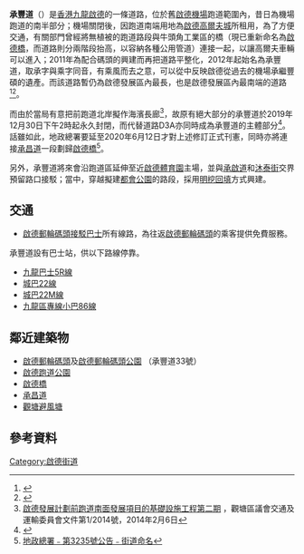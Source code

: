 {{Infobox Hong Kong Road
|   中文街道名稱    = 承豐道
|   英文街道名稱    = Shing Fung Road
|   圖片          = File:Shing Feng Road view 201606.jpg
|   圖片說明       = 承豐道近[[啟德郵輪碼頭|啟德郵輪碼頭]]
|   路段總長度      = 1.39
|   車速限制        = 
|   行車線數量      = 2線
|   所在地區        = [[九龍|九龍]][[九龍城區|九龍城區]]
|   起點           = [[啟德|啟德]][[承昌道|承昌道]]
|   終點           = [[啟德郵輪碼頭|啟德郵輪碼頭]]
|   道路命名日期    =  2012年9月28日<ref>{{Cite web |url=http://www.landsd.gov.hk/mapping/tc/street_name/gn/2012/20126493C.pdf |title=地政總署﹣第6493號公告﹣街道命名 |accessdate=2013-06-21 |archive-date=2016-03-04 |archive-url=https://web.archive.org/web/20160304142817/http://www.landsd.gov.hk/mapping/tc/street_name/gn/2012/20126493C.pdf |dead-url=yes }}</ref>
|   道路舊名資料    = 啟德機場跑道
|   通車日期       =  2013年3月16日
}}
'''承豐道'''（{{lang-en|'''Shing Fung Road'''}}）是[[香港|香港]][[九龍|九龍]][[啟德|啟德]]的一條道路，位於舊[[啟德機場|啟德機場]]跑道範圍內，昔日為機場跑道的南半部分；機場關閉後，因跑道南端用地為[[啟德高爾夫城|啟德高爾夫城]]所租用，為了方便交通，有關部門曾經將無植被的跑道路段與牛頭角工業區的橋（現已重新命名為[[啟德橋|啟德橋]]，而道路則分兩階段抬高，以容納各種公用管道）連接一起，以讓高爾夫車輛可以進入；2011年為配合碼頭的興建而再把道路平整化，2012年起始名為承豐道，取承字與乘字同音，有乘風而去之意，可以從中反映啟德從過去的機場承繼豐碩的遺產。而該道路暫仍為啟德發展區內最長，也是啟德發展區內最南端的道路<ref>{{Cite web |url=http://www.hk-place.com/viewtext.php?id=367 |title=香港地方﹣道路及鐵路﹣二零一二年新道路 |access-date=2013-06-21 |archive-date=2020-01-12 |archive-url=https://web.archive.org/web/20200112193354/http://www.hk-place.com/viewtext.php?id=367 |dead-url=no }}</ref><ref> {{cite web |url=http://www.districtcouncils.gov.hk/klc/doc/sc/dc_meetings_doc/4DC_4Mtg/KCDC12_53cp.pdf |title=存档副本 |accessdate=2014-07-28 |deadurl=yes |archiveurl=https://web.archive.org/web/20120711005459/http://www.districtcouncils.gov.hk/klc/doc/sc/dc_meetings_doc/4DC_4Mtg/KCDC12_53cp.pdf |archivedate=2012-07-11 }}</ref>。

而由於當局有意把前跑道北岸擬作海濱長廊<ref>[http://www.districtcouncils.gov.hk/kt/doc/common/committee_meetings_doc/TTC/TTC_1_2014.pdf 啟德發展計劃前跑道南面發展項目的基礎設施工程第二期] {{webarchive|url=https://web.archive.org/web/20141031061037/http://www.districtcouncils.gov.hk/kt/doc/common/committee_meetings_doc/TTC/TTC_1_2014.pdf |date=2014-10-31 }}，觀塘區議會交通及運輸委員會文件第1/2014號，2014年2月6日</ref>，故原有絕大部分的承豐道於2019年12月30日下午2時起永久封閉，而代替道路D3A亦同時成為承豐道的主體部分<ref>{{Cite web |url=https://www.td.gov.hk/tc/traffic_notices/index_id_57269.html |title=運輸署 - 交通通告 - 九龍城區的承豐路封閉及交通安排 |access-date=2020-06-17 |archive-date=2020-10-27 |archive-url=https://web.archive.org/web/20201027070023/https://www.td.gov.hk/tc/traffic_notices/index_id_57269.html |dead-url=no }}</ref>。話雖如此，地政總署要延至2020年6月12日才對上述修訂正式刊憲，同時亦將連接[[承昌道|承昌道]]一段劃歸[[啟德橋|啟德橋]]<ref>[https://www.gld.gov.hk/egazette/pdf/20202424/cgn202024243235.pdf 地政總署﹣第3235號公告﹣街道命名]</ref>。

另外，承豐道將來會沿跑道區延伸至近[[啟德體育園|啟德體育園]]主場，並與[[承啟道|承啟道]]和[[沐泰街|沐泰街]]交界預留路口接駁；當中，穿越擬建[[都會公園_(香港)|都會公園]]的路段，採用[[明挖回填式隧道|明挖回填]]方式興建。

== 交通 ==
*[[啟德郵輪碼頭接駁巴士|啟德郵輪碼頭接駁巴士]]所有線路，為往返[[啟德郵輪碼頭|啟德郵輪碼頭]]的乘客提供免費服務。

承豐道設有巴士站，供以下路線停靠。
*[[九龍巴士5R線|九龍巴士5R線]]
*[[城巴22線|城巴22線]]
*[[城巴22M線|城巴22M線]]
*[[九龍區專線小巴86線|九龍區專線小巴86線]]

== 鄰近建築物 ==
*[[啟德郵輪碼頭|啟德郵輪碼頭]]及[[啟德郵輪碼頭公園|啟德郵輪碼頭公園]] （承豐道33號）
*[[啟德跑道公園|啟德跑道公園]]
*[[啟德橋|啟德橋]]
*[[承昌道|承昌道]]
*[[觀塘避風塘|觀塘避風塘]]

== 參考資料 ==
{{reflist}}

[[Category:啟德街道|Category:啟德街道]]